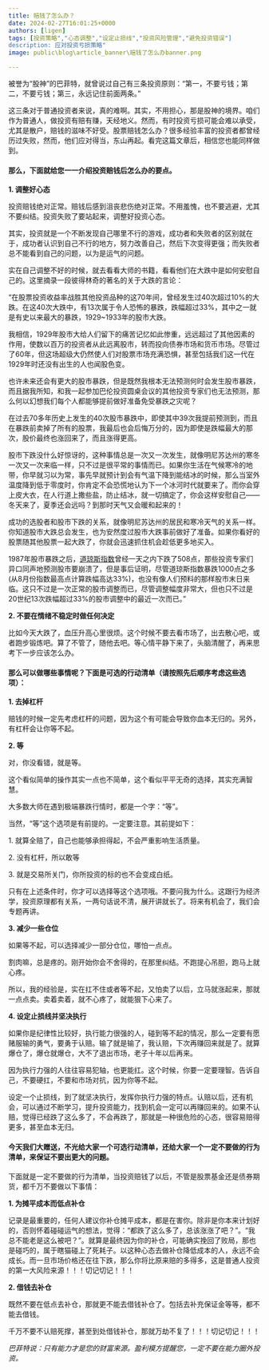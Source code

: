 ```yaml
---
title: 赔钱了怎么办？
date: 2024-02-27T16:01:25+0000
authors: [ligen]
tags: [投资策略","心态调整","设定止损线","投资风险管理","避免投资错误"]
description: 应对投资亏损策略"
image: public\blog\article_banner\赔钱了怎么办banner.png

---
```

被誉为“股神”的巴菲特，就曾说过自己有三条投资原则：“第一，不要亏钱；第二，不要亏钱；第三，永远记住前面两条。”

这三条对于普通投资者来说，真的难啊。其实，不用担心，那是股神的境界。咱们作为普通人，做投资有赔有赚，天经地义。然而，有时投资亏损可能会难以承受，尤其是散户，赔钱的滋味不好受。股票赔钱怎么办？很多经验丰富的投资者都曾经历过失败，然而，他们应对得当，东山再起。看完这篇文章后，相信您也能同样做到。

#### **那么，下面就给您一一介绍投资赔钱后怎么办的要点。**

**1. 调整好心态**

投资赔钱绝对正常。赔钱后感到沮丧悲伤绝对正常。不用羞愧，也不要逃避，尤其不要纠结。投资失败了要站起来，调整好投资心态。

其实，投资就是一个不断发现自己哪里不行的游戏，成功者和失败者的区别就在于，成功者认识到自己不行的地方，努力改善自己，然后下次变得更强；而失败者总不能看到自己的问题，以为是运气的问题。

实在自己调整不好的时候，就去看看大师的书籍，看看他们在大跌中是如何安慰自己的。这里摘录一段彼得林奇的著名的关于大跌的言论：

“在股票投资收益率战胜其他投资品种的这70年间，曾经发生过40次超过10%的大跌。在这40次大跌中，有13次属于令人恐怖的暴跌，跌幅超过33%，其中之一就是有史以来最大的暴跌，1929~1933年的股市大跌。

我相信，1929年股市大给人们留下的痛苦记忆如此惨重，远远超过了其他因素的作用，使数以百万的投资者从此远离股市，转而投向债券市场和货币市场。尽管过了60年，但这场超级大仍然使人们对股票市场充满恐惧，甚至包括我们这一代在1929年时还没有出生的人也闻股色变。

也许未来还会有更大的股市暴跌，但是既然我根本无法预测何时会发生股市暴跌，而且据我所知，和我一起参加巴伦投资圆桌会议的其他投资专家们也无法预测，那么何以幻想我们每个人都能够提前做好准备免受暴跌之灾呢？

在过去70多年历史上发生的40次股市暴跌中，即使其中39次我提前预测到，而且在暴跌前卖掉了所有的股票，我最后也会后悔万分的，因为即使是跌幅最大的那次，股价最终也涨回来了，而且涨得更高。

股市下跌没什么好惊讶的，这种事情总是一次又一次发生，就像明尼苏达州的寒冬一次又一次来临一样，只不过是很平常的事情而已。如果你生活在气候寒冷的地带，你早就习以为常，事先早就预计到会有气温下降到能结冰的时候，那么当室外温度降到低于零度时，你肯定不会恐慌地认为下一个冰河时代就要来了。而你会穿上皮大衣，在人行道上撒些盐，防止结冰，就一切搞定了，你会这样安慰自己——冬天来了，夏季还会远吗？到那时天气又会暖和起来的！

成功的选股者和股市下跌的关系，就像明尼苏达州的居民和寒冷天气的关系一样。你知道股市大跌总会发生，也为安然度过股市大跌事前做好了准备。如果你看好的股票随其他股票一起大跌了，你就会迅速抓住机会趁低更多地买入。

1987年股市暴跌之后，[道琼斯指数](https://xueqiu.com/S/.DJI?from=status_stock_match)曾经一天之内下跌了508点，那些投资专家们异口同声地预测股市要崩溃了，但是事后证明，尽管道琼斯指数暴跌1000点之多(从8月份指数最高点计算跌幅高达33%)，也没有像人们预料的那样股市末日来临。这只不过是一次正常的股市调整而已，尽管调整幅度非常大，但也只不过是20世纪13次跌幅超过33%的股市调整中的最近一次而已。”

**2. 不要在情绪不稳定时做任何决定**

比如今天大跌了，血压升高心里很烦。这个时候不要去看市场了，出去散心吧，或者跑步锻炼吧。算了不管了，随他去吧。等心情平静下来了，头脑清醒了，再来思考下一步应该怎么办。

#### **那么可以做哪些事情呢？下面是可选的行动清单（请按照先后顺序考虑这些选项）：**

**1. 去掉杠杆**

赔钱的时候一定先考虑杠杆的问题，因为这个有可能会导致你血本无归的。另外，有杠杆会让你等不起。

**2. 等**

对，你没看错，就是等。

这个看似简单的操作其实一点也不简单，这个看似平平无奇的选择，其实充满智慧。

大多数大师在遇到极端暴跌行情时，都是一个字：“等”。

当然，“等”这个选项是有前提的。一定要注意。其前提如下：

1\. 就算全赔了，自己也能够承担得起，不会严重影响生活质量。

2\. 没有杠杆，所以敢等

3\. 就是交易所关门，你所投资的标的也不会变成白纸。

只有在上述条件时，你才可以选择等这个选项哦。不要问我为什么。这跟行为经济学，投资原理都有关系，一两句话说不清，展开讲就长了。将来有机会了，我们会专题再讲。

**3. 减少一些仓位**

如果等不起，可以选择减少一部分仓位，哪怕一点点。

割肉嘛，总是疼的。刚开始你会不舍得的，在那里纠结。不跑提心吊胆，跑马上就心疼。

所以，我的经验是，实在扛不住或者等不起，又怕卖了以后，立马就涨起来，那就一点点卖。卖着卖着，就不心疼了，就能狠下心来了。

**4. 设定止损线并坚决执行**

如果你是纪律性比较好，执行能力很强的人，碰到等不起的情况，那么一定要有愿赌服输的勇气，要勇于认赔。输了就是输了，我认赔，下次再赚回来就是了。就算爆仓了，爆仓就爆仓，大不了退出市场，老子十年以后再来。

因为执行力强的人往往容易犯轴，也更能扛。这个时候，你要一定要理智。告诉自己，不要硬扛，不要和市场对抗，因为你等不起。

设定一个止损线，到了就坚决执行，发挥你执行力强的特点。认赔以后，还有机会，可以通过不断学习，提升投资能力，找到机会一定可以再赚回来的。如果不认赔，觉得已经跌了这么多了，不会再跌了，那就是一种很危险的心态，很容易赔得更多，甚至血本无归。

#### 今天我们大赠送，不光给大家一个可选行动清单，还给大家一个一定不要做的行为清单，来保证不要出更大的问题。

下面就是一定不要做的行为清单，当投资赔钱了以后，不管是股票基金还是债券期货，都千万不要做以下事情：

**1. 为摊平成本而低点补仓**

记录是最重要的，任何人建议你补仓摊平成本，都是在害你。除非是你本来计划好的，否则怀着碰碰运气的想法，觉得：“都跌了这么多了，总该涨涨了吧？”。“我总不能老是这么被吧？”。就算是最终因为你的补仓，可能确实挽回了败局，那也是碰巧的，属于瞎猫碰上了死耗子。以这种心态去做补仓降低成本的人，永远不会成长。而一旦市场价格还在往下跌，那么你将比原来赔的多得多，这是普通人投资的第一大风险来源！！！切记切记！！！

**2. 借钱去补仓**

既然不要在低点去补仓，那就更不能去借钱补仓了。包括去补充保证金等等，都不能去借钱。

千万不要不认赔死撑，甚至到处借钱补仓，那就万劫不复了！！！切记切记！！！

*巴菲特说：只有能力才是您的财富来源。盈利模方提醒您，一定不要在能力圈外投资。*